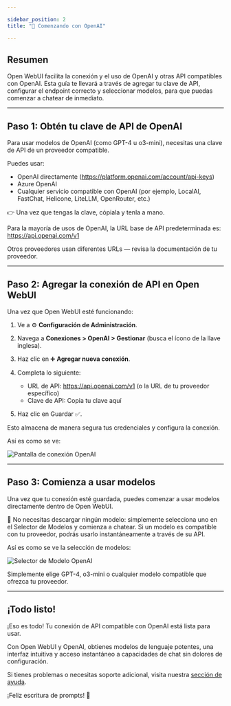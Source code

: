 ```yaml
---

sidebar_position: 2  
title: "🤖 Comenzando con OpenAI"

---
```


## Resumen

Open WebUI facilita la conexión y el uso de OpenAI y otras API compatibles con OpenAI. Esta guía te llevará a través de agregar tu clave de API, configurar el endpoint correcto y seleccionar modelos, para que puedas comenzar a chatear de inmediato.

---

## Paso 1: Obtén tu clave de API de OpenAI

Para usar modelos de OpenAI (como GPT-4 u o3-mini), necesitas una clave de API de un proveedor compatible.

Puedes usar:

- OpenAI directamente (https://platform.openai.com/account/api-keys)
- Azure OpenAI
- Cualquier servicio compatible con OpenAI (por ejemplo, LocalAI, FastChat, Helicone, LiteLLM, OpenRouter, etc.)

👉 Una vez que tengas la clave, cópiala y tenla a mano.

Para la mayoría de usos de OpenAI, la URL base de API predeterminada es:  
https://api.openai.com/v1

Otros proveedores usan diferentes URLs — revisa la documentación de tu proveedor.

---

## Paso 2: Agregar la conexión de API en Open WebUI

Una vez que Open WebUI esté funcionando:

1. Ve a ⚙️ **Configuración de Administración**.
2. Navega a **Conexiones > OpenAI > Gestionar** (busca el ícono de la llave inglesa).
3. Haz clic en ➕ **Agregar nueva conexión**.
4. Completa lo siguiente:
   - URL de API: https://api.openai.com/v1 (o la URL de tu proveedor específico)
   - Clave de API: Copia tu clave aquí

5. Haz clic en Guardar ✅.

Esto almacena de manera segura tus credenciales y configura la conexión.

Así es como se ve:

![Pantalla de conexión OpenAI](/images/getting-started/quick-start/manage-openai.png)

---

## Paso 3: Comienza a usar modelos

Una vez que tu conexión esté guardada, puedes comenzar a usar modelos directamente dentro de Open WebUI.

🧠 No necesitas descargar ningún modelo: simplemente selecciona uno en el Selector de Modelos y comienza a chatear. Si un modelo es compatible con tu proveedor, podrás usarlo instantáneamente a través de su API.

Así es como se ve la selección de modelos:

![Selector de Modelo OpenAI](/images/getting-started/quick-start/selector-openai.png)

Simplemente elige GPT-4, o3-mini o cualquier modelo compatible que ofrezca tu proveedor.

---

## ¡Todo listo!

¡Eso es todo! Tu conexión de API compatible con OpenAI está lista para usar.

Con Open WebUI y OpenAI, obtienes modelos de lenguaje potentes, una interfaz intuitiva y acceso instantáneo a capacidades de chat sin dolores de configuración.

Si tienes problemas o necesitas soporte adicional, visita nuestra [sección de ayuda](/troubleshooting).

¡Feliz escritura de prompts! 🎉
